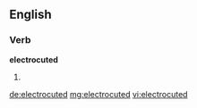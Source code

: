 ==English==

===Verb===
'''electrocuted'''

# {{past of|[[electrocute]]}}

[[de:electrocuted]]
[[mg:electrocuted]]
[[vi:electrocuted]]